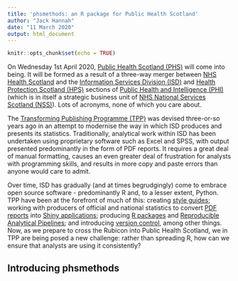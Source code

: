 ```yaml
---
title: 'phsmethods: an R package for Public Health Scotland'
author: "Jack Hannah"
date: "11 March 2020"
output: html_document
---
```


```r
knitr::opts_chunk$set(echo = TRUE)
```

On Wednesday 1st April 2020, [Public Health Scotland (PHS)](https://www.publichealthscotland.scot/) will come into being. It will be formed as a result of a three-way merger between [NHS Health Scotland](http://www.healthscotland.scot/) and the [Information Services Division (ISD)](https://www.isdscotland.org/) and [Health Protection Scotland (HPS)](https://www.hps.scot.nhs.uk/) sections of [Public Health and Intelligence (PHI)](https://nhsnss.org/how-nss-works/our-structure/public-health-and-intelligence/) (which is in itself a strategic business unit of [NHS National Services Scotland (NSS)](https://nhsnss.org/)). Lots of acronyms, none of which you care about.

The [Transforming Publishing Programme (TPP)](https://www.isdscotland.org/Products-and-Services/Transforming-Publishing-Programme/) was devised three-or-so years ago in an attempt to modernise the way in which ISD produces and presents its statistics. Traditionally, analytical work within ISD has been undertaken using proprietary software such as Excel and SPSS, with output presented predominantly in the form of PDF reports. It requires a great deal of manual formatting, causes an even greater deal of frustration for analysts with programming skills, and results in more copy and paste errors than anyone would care to admit.

Over time, ISD has gradually (and at times begrudgingly) come to embrace open source software - predominantly R and, to a lesser extent, Python. TPP have been at the forefront of much of this: creating [style guides](https://github.com/Health-SocialCare-Scotland/R-Resources/blob/master/PHI%20R%20style%20guide.md); working with producers of official and national statistics to convert [PDF reports](https://www.isdscotland.org/Health-Topics/Mental-Health/Publications/2017-03-14/2017-03-14-Mental-Health-Report.pdf?34582155943) into [Shiny applications](https://www.isdscotland.org/Health-Topics/Mental-Health/Publications/2019-09-10/mental-health-inpatient-activity/data-explorer/); producing [R packages](https://github.com/NHS-NSS-transforming-publications/hsmr) and [Reproducible Analytical Pipelines](https://www.isdscotland.org/About-ISD/Methodologies/_docs/Reproducible_Analytical_Pipelines_paper_v1.4.pdf); and introducing [version control](https://nhs-nss-transforming-publications.github.io/git-guide/), among other things. Now, as we prepare to cross the Rubicon into Public Health Scotland, we in TPP are being posed a new challenge: rather than spreading R, how can we ensure that analysts are using it consistently?


## Introducing phsmethods

